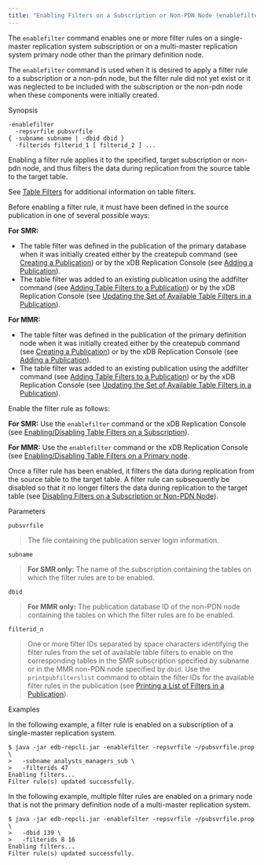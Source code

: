 ```yaml
---
title: "Enabling Filters on a Subscription or Non-PDN Node (enablefilter)"
---
```


<div id="enable_filters_on_subscription_or_non_pdn_node" class="registered_link"></div>

The `enablefilter` command enables one or more filter rules on a single-master replication system subscription or on a multi-master replication system primary node other than the primary definition node.

The `enablefilter` command is used when it is desired to apply a filter rule to a subscription or a non-pdn node, but the filter rule did not yet exist or it was neglected to be included with the subscription or the non-pdn node when these components were initially created.

Synopsis

```text
-enablefilter
  -repsvrfile pubsvrfile
{ -subname subname | -dbid dbid }
  -filterids filterid_1 [ filterid_2 ] ...
```

Enabling a filter rule applies it to the specified, target subscription or non-pdn node, and thus filters the data during replication from the source table to the target table.

See [Table Filters](../../02_overview/02_replication_concepts_and_definitions/13_table_filters/#table_filters) for additional information on table filters.

Before enabling a filter rule, it must have been defined in the source publication in one of several possible ways:

**For SMR:**

-   The table filter was defined in the publication of the primary database when it was initially created either by the createpub command (see [Creating a Publication](14_creating_publication_cli/#creating_publication_cli)) or by the xDB Replication Console (see [Adding a Publication](../../05_smr_operation/02_creating_publication/03_adding_publication/#adding_publication)).
-   The table filter was added to an existing publication using the addfilter command (see [Adding Table Filters to a Publication](20_adding_tablefilters_to_publication/#adding_tablefilters_to_publication)) or by the xDB Replication Console (see [Updating the Set of Available Table Filters in a Publication](../../07_common_operations/06_managing_publication/04_updating_table_filters_in_pub/#updating_table_filters_in_pub)).

**For MMR:**

-   The table filter was defined in the publication of the primary definition node when it was initially created either by the createpub command (see [Creating a Publication](14_creating_publication_cli/#creating_publication_cli)) or by the xDB Replication Console (see [Adding a Publication](../../06_mmr_operation/02_creating_publication_mmr/#add_pub_mmr)).
-   The table filter was added to an existing publication using the addfilter command (see [Adding Table Filters to a Publication](20_adding_tablefilters_to_publication/#adding_tablefilters_to_publication)) or by the xDB Replication Console (see [Updating the Set of Available Table Filters in a Publication](../../07_common_operations/06_managing_publication/04_updating_table_filters_in_pub/#updating_table_filters_in_pub)).

Enable the filter rule as follows:

**For SMR:** Use the `enablefilter` command or the xDB Replication Console (see [Enabling/Disabling Table Filters on a Subscription](../../05_smr_operation/05_managing_subscription/04_enable_filters_on_subscription/#enable_filters_on_subscription)).

**For MMR:** Use the `enablefilter` command or the xDB Replication Console (see [Enabling/Disabling Table Filters on a Primary node](../../06_mmr_operation/09_enable_disable_table_filters/#enable_disable_table_filters).

Once a filter rule has been enabled, it filters the data during replication from the source table to the target table. A filter rule can subsequently be disabled so that it no longer filters the data during replication to the target table (see [Disabling Filters on a Subscription or Non-PDN Node](39_disable_filters_on_subscription_or_non_pdn_node/#disable_filters_on_subscription_or_non_pdn_node)).

Parameters

`pubsvrfile`

> The file containing the publication server login information.

`subname`

> **For SMR only:** The name of the subscription containing the tables on which the filter rules are to be enabled.

`dbid`

> **For MMR only:** The publication database ID of the non-PDN node containing the tables on which the filter rules are to be enabled.

`filterid_n`

> One or more filter IDs separated by space characters identifying the filter rules from the set of available table filters to enable on the corresponding tables in the SMR subscription specified by subname or in the MMR non-PDN node specified by `dbid`. Use the `printpubfilterslist` command to obtain the filter IDs for the available filter rules in the publication (see [Printing a List of Filters in a Publication](17_print_publications_filters_list/#print_publications_filters_list)).

Examples

In the following example, a filter rule is enabled on a subscription of a single-master replication system.

```text
$ java -jar edb-repcli.jar -enablefilter -repsvrfile ~/pubsvrfile.prop \
>   -subname analysts_managers_sub \
>   -filterids 47
Enabling filters...
Filter rule(s) updated successfully.
```

In the following example, multiple filter rules are enabled on a primary node that is not the primary definition node of a multi-master replication system.

```text
$ java -jar edb-repcli.jar -enablefilter -repsvrfile ~/pubsvrfile.prop \
>   -dbid 139 \
>   -filterids 8 16
Enabling filters...
Filter rule(s) updated successfully.
```
